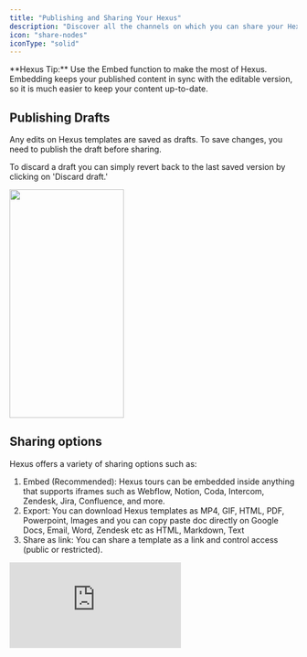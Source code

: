 ```yaml
---
title: "Publishing and Sharing Your Hexus"
description: "Discover all the channels on which you can share your Hexus and engage customers."
icon: "share-nodes"
iconType: "solid"
---
```


<Tip>
  **Hexus Tip:** Use the Embed function to make the most of Hexus. Embedding keeps your published content in sync with the editable version, so it is much easier to keep your content up-to-date.
</Tip>

## Publishing Drafts

Any edits on Hexus templates are saved as drafts. To save changes, you need to publish the draft before sharing.

To discard a draft you can simply revert back to the last saved version by clicking on 'Discard draft.'

<img
  height="400"
  width="200"
  src="/images/Hexus_publishing_drafts.webp"
/>

## Sharing options

Hexus offers a variety of sharing options such as:

1. Embed (Recommended): Hexus tours can be embedded inside anything that supports iframes such as Webflow, Notion, Coda, Intercom, Zendesk, Jira, Confluence, and more.
2. Export: You can download Hexus templates as MP4, GIF, HTML, PDF, Powerpoint, Images and you can copy paste doc directly on Google Docs, Email, Word, Zendesk etc as HTML, Markdown, Text
3. Share as link: You can share a template as a link and control access (public or restricted).

<div style={{ position:"relative",width:"100%",paddingTop:"56.25%" }}>
<iframe src="https://app.usehexus.com/embed/8abe8b31-31df-4946-8c89-3a082c89e9d7?refid=" title="Hexus Sharing Options" frameBorder="0" allow="accelerometer; autoplay; clipboard-write; encrypted-media; gyroscope; picture-in-picture" allowFullScreen style='{ position:"absolute",top:0,left:0,width:"100%",height:"100%" }' />

</div>

### Embedding on Zendesk

Make sure the Zendesk Guide settings are updated to display unsafe content. Here's how you can do that:

<div style={{ position:"relative",width:"100%",paddingTop:"56.25%" }}>
<iframe src="https://app.usehexus.com/embed/10de76a8-d2d1-4264-95d6-f3ac1110844d" title="Embedding Hexus on Zendesk" frameBorder="0" allow="accelerometer; autoplay; clipboard-write; encrypted-media; gyroscope; picture-in-picture" allowFullScreen style={{ position:"absolute",top:0,left:0,width:"100%",height:"100%" }} />

</div>

You can delete, duplicate or share a flow form your dashboard using the options on the right:

<img
  height="200"
  src="/images/deleting_duplicating_hexus_file.webp"
/>

### Embedding on Freshdesk

<div style={{ position:"relative",width:"100%",paddingTop:"56.25%" }}>
<iframe src="https://app.usehexus.com/embed/921b3e9c-e503-4add-99b1-6e573e936c59" title="Embedding Hexus on Freshdesk" frameBorder="0" allow="accelerometer; autoplay; clipboard-write; encrypted-media; gyroscope; picture-in-picture" allowFullScreen style={{ position:"absolute",top:0,left:0,width:"100%",height:"100%" }} />

</div>

## Embed Tracking in Hexus

Enterprise plan holders can now use embed tracking in Hexus.

You can track all the pages that have an embedded flow. To track, add the URL in the reference link field, then copy the iframe embed code.

Any updates made to the Hexus flow will update everywhere it is published.

These features are available on starter plans and above.

## FAQs

<AccordionGroup>
  <Accordion title="Can I embed a product tour in an email?">
    Email providers do not support embedding. For the best results, you can download your product tour as an MP4 or a GIF and insert it in your email. You can also add the link for the product tour in your email. Check out [this page](https://hexus-ai.notion.site/96da7beca668423a91835198bf7e21dd?pvs=25) for updates.
  </Accordion>
  <Accordion title="Are Hexus videos SEO friendly?">
    You can add Metadata in the Share dialog and select a thumbnail to your Hexus hosted videos. You can also generate transcripts for your audio in the Player Settings. Contact us to enable Video Schema Markup.

    <img
      height="200"
      src="/images/adding_metadata_to_hexus_flow.webp"
    />
  </Accordion>
</AccordionGroup>